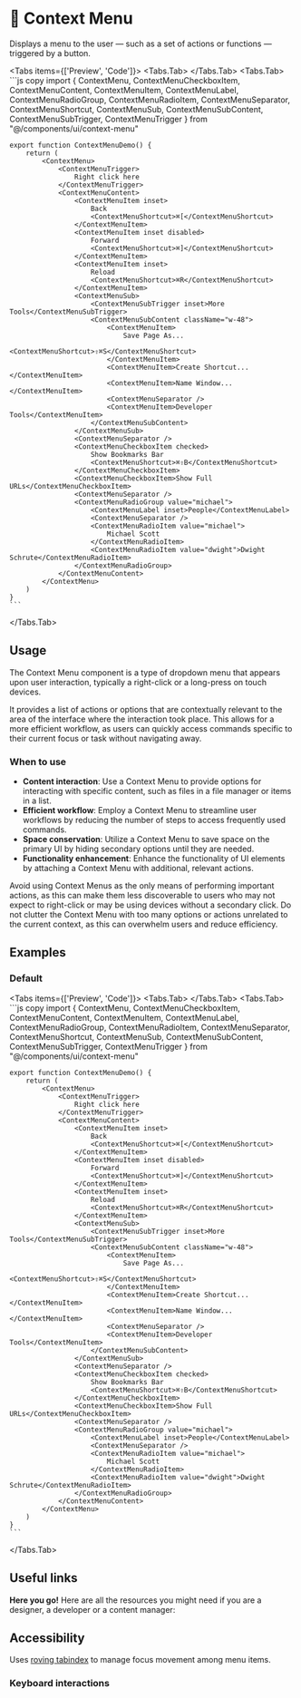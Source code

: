 
# 💠 Context Menu

Displays a menu to the user — such as a set of actions or functions — triggered by a button.

<Tabs items={['Preview', 'Code']}>
  <Tabs.Tab>
    <ContextMenuPreview />
  </Tabs.Tab>
  <Tabs.Tab>
    ```js copy 
    import { ContextMenu, ContextMenuCheckboxItem, ContextMenuContent, ContextMenuItem, ContextMenuLabel, ContextMenuRadioGroup, ContextMenuRadioItem, ContextMenuSeparator, ContextMenuShortcut, ContextMenuSub, ContextMenuSubContent, ContextMenuSubTrigger, ContextMenuTrigger } from "@/components/ui/context-menu"
 
    export function ContextMenuDemo() {
        return (
            <ContextMenu>
                <ContextMenuTrigger>
                    Right click here
                </ContextMenuTrigger>
                <ContextMenuContent>
                    <ContextMenuItem inset>
                        Back
                        <ContextMenuShortcut>⌘[</ContextMenuShortcut>
                    </ContextMenuItem>
                    <ContextMenuItem inset disabled>
                        Forward
                        <ContextMenuShortcut>⌘]</ContextMenuShortcut>
                    </ContextMenuItem>
                    <ContextMenuItem inset>
                        Reload
                        <ContextMenuShortcut>⌘R</ContextMenuShortcut>
                    </ContextMenuItem>
                    <ContextMenuSub>
                        <ContextMenuSubTrigger inset>More Tools</ContextMenuSubTrigger>
                        <ContextMenuSubContent className="w-48">
                            <ContextMenuItem>
                                Save Page As...
                                <ContextMenuShortcut>⇧⌘S</ContextMenuShortcut>
                            </ContextMenuItem>
                            <ContextMenuItem>Create Shortcut...</ContextMenuItem>
                            <ContextMenuItem>Name Window...</ContextMenuItem>
                            <ContextMenuSeparator />
                            <ContextMenuItem>Developer Tools</ContextMenuItem>
                        </ContextMenuSubContent>
                    </ContextMenuSub>
                    <ContextMenuSeparator />
                    <ContextMenuCheckboxItem checked>
                        Show Bookmarks Bar
                        <ContextMenuShortcut>⌘⇧B</ContextMenuShortcut>
                    </ContextMenuCheckboxItem>
                    <ContextMenuCheckboxItem>Show Full URLs</ContextMenuCheckboxItem>
                    <ContextMenuSeparator />
                    <ContextMenuRadioGroup value="michael">
                        <ContextMenuLabel inset>People</ContextMenuLabel>
                        <ContextMenuSeparator />
                        <ContextMenuRadioItem value="michael">
                            Michael Scott
                        </ContextMenuRadioItem>
                        <ContextMenuRadioItem value="dwight">Dwight Schrute</ContextMenuRadioItem>
                    </ContextMenuRadioGroup>
                </ContextMenuContent>
            </ContextMenu>
        )
    }
    ```
  </Tabs.Tab>
</Tabs>

## Usage

The Context Menu component is a type of dropdown menu that appears upon user interaction, typically a right-click or a long-press on touch devices. 

It provides a list of actions or options that are contextually relevant to the area of the interface where the interaction took place. This allows for a more efficient workflow, as users can quickly access commands specific to their current focus or task without navigating away.

### When to use
- **Content interaction**: Use a Context Menu to provide options for interacting with specific content, such as files in a file manager or items in a list.
- **Efficient workflow**: Employ a Context Menu to streamline user workflows by reducing the number of steps to access frequently used commands.
- **Space conservation**: Utilize a Context Menu to save space on the primary UI by hiding secondary options until they are needed.
- **Functionality enhancement**: Enhance the functionality of UI elements by attaching a Context Menu with additional, relevant actions.

Avoid using Context Menus as the only means of performing important actions, as this can make them less discoverable to users who may not expect to right-click or may be using devices without a secondary click. Do not clutter the Context Menu with too many options or actions unrelated to the current context, as this can overwhelm users and reduce efficiency.

## Examples

### Default

<Tabs items={['Preview', 'Code']}>
  <Tabs.Tab>
    <ContextMenuPreview />
  </Tabs.Tab>
  <Tabs.Tab>
    ```js copy 
    import { ContextMenu, ContextMenuCheckboxItem, ContextMenuContent, ContextMenuItem, ContextMenuLabel, ContextMenuRadioGroup, ContextMenuRadioItem, ContextMenuSeparator, ContextMenuShortcut, ContextMenuSub, ContextMenuSubContent, ContextMenuSubTrigger, ContextMenuTrigger } from "@/components/ui/context-menu"
 
    export function ContextMenuDemo() {
        return (
            <ContextMenu>
                <ContextMenuTrigger>
                    Right click here
                </ContextMenuTrigger>
                <ContextMenuContent>
                    <ContextMenuItem inset>
                        Back
                        <ContextMenuShortcut>⌘[</ContextMenuShortcut>
                    </ContextMenuItem>
                    <ContextMenuItem inset disabled>
                        Forward
                        <ContextMenuShortcut>⌘]</ContextMenuShortcut>
                    </ContextMenuItem>
                    <ContextMenuItem inset>
                        Reload
                        <ContextMenuShortcut>⌘R</ContextMenuShortcut>
                    </ContextMenuItem>
                    <ContextMenuSub>
                        <ContextMenuSubTrigger inset>More Tools</ContextMenuSubTrigger>
                        <ContextMenuSubContent className="w-48">
                            <ContextMenuItem>
                                Save Page As...
                                <ContextMenuShortcut>⇧⌘S</ContextMenuShortcut>
                            </ContextMenuItem>
                            <ContextMenuItem>Create Shortcut...</ContextMenuItem>
                            <ContextMenuItem>Name Window...</ContextMenuItem>
                            <ContextMenuSeparator />
                            <ContextMenuItem>Developer Tools</ContextMenuItem>
                        </ContextMenuSubContent>
                    </ContextMenuSub>
                    <ContextMenuSeparator />
                    <ContextMenuCheckboxItem checked>
                        Show Bookmarks Bar
                        <ContextMenuShortcut>⌘⇧B</ContextMenuShortcut>
                    </ContextMenuCheckboxItem>
                    <ContextMenuCheckboxItem>Show Full URLs</ContextMenuCheckboxItem>
                    <ContextMenuSeparator />
                    <ContextMenuRadioGroup value="michael">
                        <ContextMenuLabel inset>People</ContextMenuLabel>
                        <ContextMenuSeparator />
                        <ContextMenuRadioItem value="michael">
                            Michael Scott
                        </ContextMenuRadioItem>
                        <ContextMenuRadioItem value="dwight">Dwight Schrute</ContextMenuRadioItem>
                    </ContextMenuRadioGroup>
                </ContextMenuContent>
            </ContextMenu>
        )
    }
    ```
  </Tabs.Tab>
</Tabs>

## Useful links

**Here you go!** Here are all the resources you might need if you are a designer, a developer or a content manager:

<Cards className='mt-8'>
  <Card
    title="🤖 Storybook"
    href="https://main--653e613f4feb85c1b6467ba7.chromatic.com/?path=/docs/components-contextmenu--documentation"
  />
  <Card
    title="🪄 Figma"
    href="https://www.figma.com/file/acdO58jx9zgGfkKu6htrx2/%F0%9F%94%B5-Fusillo-Design-System?type=design&node-id=233%3A757&mode=design&t=BNqih1pZMuav038B-1"
  />
</Cards>

## Accessibility

Uses [roving tabindex](https://www.w3.org/WAI/ARIA/apg/patterns/kbd_roving_tabindex) to manage focus movement among menu items.

### Keyboard interactions

<ContextMenuAccessibility />